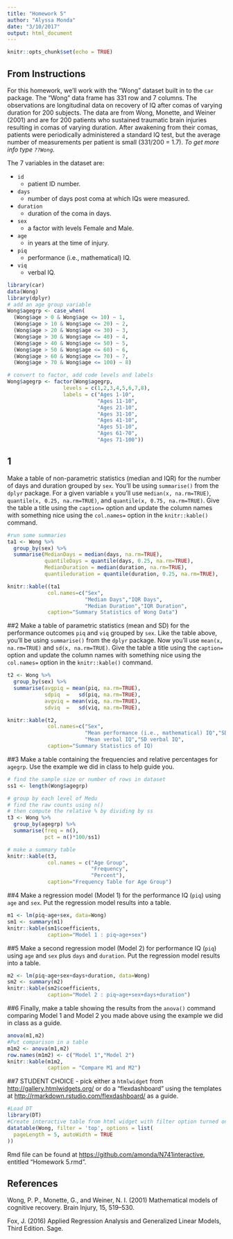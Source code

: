 ```yaml
---
title: "Homework 5"
author: "Alyssa Monda"
date: "3/10/2017"
output: html_document
---
```


```r
knitr::opts_chunk$set(echo = TRUE)
```

## From Instructions

For this homework, we'll work with the "Wong" dataset built in to the `car` package. The "Wong" data frame has 331 row and 7 columns. The observations are longitudinal data on recovery of IQ after comas of varying duration for 200 subjects. The data are from Wong, Monette, and Weiner (2001) and are for 200 patients who sustained traumatic brain injuries resulting in comas of varying duration. After awakening from their comas, patients were periodically administered a standard IQ test, but the average number of measurements per patient is small (331/200 = 1.7). *To get more info type `??Wong`.*

The 7 variables in the dataset are:

* `id`
    + patient ID number.
* `days`
    + number of days post coma at which IQs were measured.
* `duration`
    + duration of the coma in days.
* `sex`
    + a factor with levels Female and Male.
* `age`
    + in years at the time of injury.
* `piq`
    + performance (i.e., mathematical) IQ.
* `viq`
    + verbal IQ.

```r
library(car)
data(Wong)
library(dplyr)
# add an age group variable
Wong$agegrp <- case_when(
  (Wong$age > 0 & Wong$age <= 10) ~ 1,
  (Wong$age > 10 & Wong$age <= 20) ~ 2,
  (Wong$age > 20 & Wong$age <= 30) ~ 3,
  (Wong$age > 30 & Wong$age <= 40) ~ 4,
  (Wong$age > 40 & Wong$age <= 50) ~ 5,
  (Wong$age > 50 & Wong$age <= 60) ~ 6,
  (Wong$age > 60 & Wong$age <= 70) ~ 7,
  (Wong$age > 70 & Wong$age <= 100) ~ 8)

# convert to factor, add code levels and labels
Wong$agegrp <- factor(Wong$agegrp,
                  levels = c(1,2,3,4,5,6,7,8),
                  labels = c("Ages 1-10",
                             "Ages 11-10",
                             "Ages 21-10",
                             "Ages 31-10",
                             "Ages 41-10",
                             "Ages 51-10",
                             "Ages 61-70",
                             "Ages 71-100"))

```

## 1
Make a table of non-parametric statistics (median and IQR) for the number of days and duration grouped by `sex`. You'll be using `summarise()` from the `dplyr` package. For a given variable `x` you'll use `median(x, na.rm=TRUE)`, `quantile(x, 0.25, na.rm=TRUE)`, and `quantile(x, 0.75, na.rm=TRUE)`. Give the table a title using the `caption=` option and update the column names with something nice using the `col.names=` option in the `knitr::kable()` command. 

```r
#run some summaries
ta1 <- Wong %>%
  group_by(sex) %>%
  summarise(MedianDays = median(days, na.rm=TRUE),
            quantileDays = quantile(days, 0.25, na.rm=TRUE),
            MedianDuration = median(duration, na.rm=TRUE),
            quantileduration = quantile(duration, 0.25, na.rm=TRUE),

knitr::kable((ta1
             col.names=c("Sex",
                         "Median Days","IQR Days",
                         "Median Duration","IQR Duration",
             caption="Summary Statistics of Wong Data")
```


##2
Make a table of parametric statistics (mean and SD) for the performance outcomes `piq` and `viq` grouped by `sex`. Like the table above, you'll be using `summarise()` from the `dplyr` package. Now you'll use `mean(x, na.rm=TRUE)` and `sd(x, na.rm=TRUE)`. Give the table a title using the `caption=` option and update the column names with something nice using the `col.names=` option in the `knitr::kable()` command.

```r
t2 <- Wong %>%
  group_by(sex) %>%
  summarise(avgpiq = mean(piq, na.rm=TRUE),
            sdpiq  =   sd(piq, na.rm=TRUE),
            avgviq = mean(viq, na.rm=TRUE),
            sdviq  =   sd(viq, na.rm=TRUE),

knitr::kable(t2,
             col.names=c("Sex",
                         "Mean performance (i.e., mathematical) IQ","SD performance (i.e., mathematical) IQ",
                         "Mean verbal IQ","SD verbal IQ",
             caption="Summary Statistics of IQ)
```


##3
Make a table containing the frequencies and relative percentages for `agegrp`. Use the example we did in class to help guide you.

```r
# find the sample size or number of rows in dataset
ss1 <- length(Wong$agegrp)

# group by each level of Medu
# find the raw counts using n()
# then compute the relative % by dividing by ss
t3 <- Wong %>%
  group_by(agegrp) %>%
  summarise(freq = n(),
            pct = n()*100/ss1)

# make a summary table
knitr::kable(t3,
             col.names = c("Age Group",
                           "Frequency",
                           "Percent"),
             caption="Frequency Table for Age Group")
```

##4
Make a regression model (Model 1) for the performance IQ (`piq`) using `age` and `sex`. Put the regression model results into a table.

```r
m1 <- lm(piq~age+sex, data=Wong)
sm1 <- summary(m1)
knitr::kable(sm1$coefficients,
             caption="Model 1 : piq~age+sex")
```
 
##5
Make a second regression model (Model 2) for performance IQ (`piq`) using `age` and `sex` plus `days` and `duration`. Put the regression model results into a table.

```r
m2 <- lm(piq~age+sex+days+duration, data=Wong)
sm2 <- summary(m2)
knitr::kable(sm2$coefficients,
             caption="Model 2 : piq~age+sex+days+duration")
```

##6
Finally, make a table showing the results from the `anova()` command comparing Model 1 and Model 2 you made above using the example we did in class as a guide. 

```r
anova(m1,m2)
#Put comparison in a table 
m1m2 <- anova(m1,m2)
row.names(m1m2) <- c("Model 1","Model 2")
knitr::kable(m1m2,
             caption = "Compare M1 and M2")
```


##7
STUDENT CHOICE - pick either a `htmlwidget` from [http://gallery.htmlwidgets.org/](http://gallery.htmlwidgets.org/) or do a "flexdashboard" using the templates at [http://rmarkdown.rstudio.com/flexdashboard/](http://rmarkdown.rstudio.com/flexdashboard/) as a guide.

```r
#Load DT
library(DT)
#Create interactive table from html widget with filter option turned on
datatable(Wong, filter = 'top', options = list(
  pageLength = 5, autoWidth = TRUE
))

```


Rmd file can be found at <https://github.com/amonda/N741interactive>, entitled "Homework 5.rmd". 

## References
Wong, P. P., Monette, G., and Weiner, N. I. (2001) Mathematical models of cognitive recovery. Brain Injury, 15, 519–530.

Fox, J. (2016) Applied Regression Analysis and Generalized Linear Models, Third Edition. Sage.